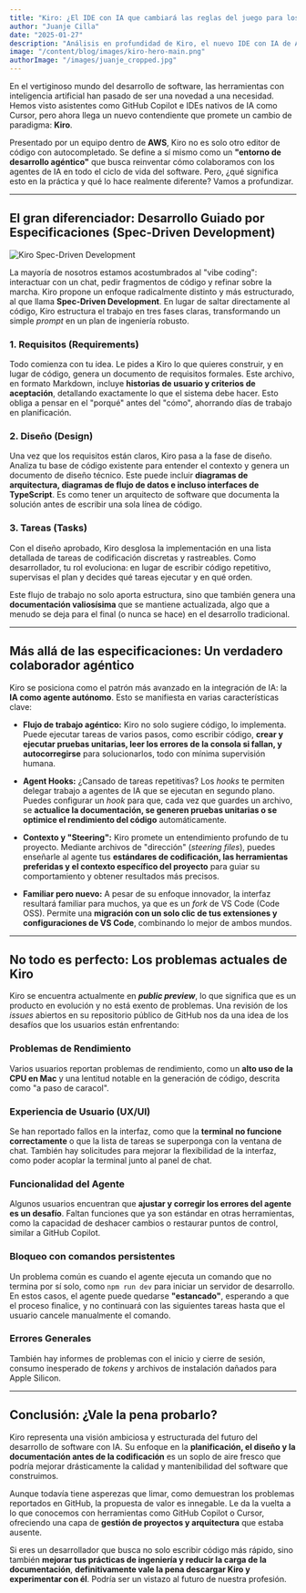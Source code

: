 ```yaml
---
title: "Kiro: ¿El IDE con IA que cambiará las reglas del juego para los desarrolladores?"
author: "Juanje Cilla"
date: "2025-01-27"
description: "Análisis en profundidad de Kiro, el nuevo IDE con IA de AWS que propone un enfoque revolucionario: el desarrollo guiado por especificaciones."
image: "/content/blog/images/kiro-hero-main.png"
authorImage: "/images/juanje_cropped.jpg"
---
```


En el vertiginoso mundo del desarrollo de software, las herramientas con inteligencia artificial han pasado de ser una novedad a una necesidad. Hemos visto asistentes como GitHub Copilot e IDEs nativos de IA como Cursor, pero ahora llega un nuevo contendiente que promete un cambio de paradigma: **Kiro**.

Presentado por un equipo dentro de **AWS**, Kiro no es solo otro editor de código con autocompletado. Se define a sí mismo como un **"entorno de desarrollo agéntico"** que busca reinventar cómo colaboramos con los agentes de IA en todo el ciclo de vida del software. Pero, ¿qué significa esto en la práctica y qué lo hace realmente diferente? Vamos a profundizar.

---

## El gran diferenciador: Desarrollo Guiado por Especificaciones (Spec-Driven Development)

![Kiro Spec-Driven Development](/content/blog/images/kiro-spec-driven.png)

La mayoría de nosotros estamos acostumbrados al "vibe coding": interactuar con un chat, pedir fragmentos de código y refinar sobre la marcha. Kiro propone un enfoque radicalmente distinto y más estructurado, al que llama **Spec-Driven Development**. En lugar de saltar directamente al código, Kiro estructura el trabajo en tres fases claras, transformando un simple _prompt_ en un plan de ingeniería robusto.

### 1. Requisitos (Requirements)
Todo comienza con tu idea. Le pides a Kiro lo que quieres construir, y en lugar de código, genera un documento de requisitos formales. Este archivo, en formato Markdown, incluye **historias de usuario y criterios de aceptación**, detallando exactamente lo que el sistema debe hacer. Esto obliga a pensar en el "porqué" antes del "cómo", ahorrando días de trabajo en planificación.

### 2. Diseño (Design)
Una vez que los requisitos están claros, Kiro pasa a la fase de diseño. Analiza tu base de código existente para entender el contexto y genera un documento de diseño técnico. Este puede incluir **diagramas de arquitectura, diagramas de flujo de datos e incluso interfaces de TypeScript**. Es como tener un arquitecto de software que documenta la solución antes de escribir una sola línea de código.

### 3. Tareas (Tasks)
Con el diseño aprobado, Kiro desglosa la implementación en una lista detallada de tareas de codificación discretas y rastreables. Como desarrollador, tu rol evoluciona: en lugar de escribir código repetitivo, supervisas el plan y decides qué tareas ejecutar y en qué orden.

Este flujo de trabajo no solo aporta estructura, sino que también genera una **documentación valiosísima** que se mantiene actualizada, algo que a menudo se deja para el final (o nunca se hace) en el desarrollo tradicional.

---

## Más allá de las especificaciones: Un verdadero colaborador agéntico

Kiro se posiciona como el patrón más avanzado en la integración de IA: la **IA como agente autónomo**. Esto se manifiesta en varias características clave:

- **Flujo de trabajo agéntico:** Kiro no solo sugiere código, lo implementa. Puede ejecutar tareas de varios pasos, como escribir código, **crear y ejecutar pruebas unitarias, leer los errores de la consola si fallan, y autocorregirse** para solucionarlos, todo con mínima supervisión humana.

- **Agent Hooks:** ¿Cansado de tareas repetitivas? Los _hooks_ te permiten delegar trabajo a agentes de IA que se ejecutan en segundo plano. Puedes configurar un _hook_ para que, cada vez que guardes un archivo, se **actualice la documentación, se generen pruebas unitarias o se optimice el rendimiento del código** automáticamente.

- **Contexto y "Steering":** Kiro promete un entendimiento profundo de tu proyecto. Mediante archivos de "dirección" (_steering files_), puedes enseñarle al agente tus **estándares de codificación, las herramientas preferidas y el contexto específico del proyecto** para guiar su comportamiento y obtener resultados más precisos.

- **Familiar pero nuevo:** A pesar de su enfoque innovador, la interfaz resultará familiar para muchos, ya que es un _fork_ de VS Code (Code OSS). Permite una **migración con un solo clic de tus extensiones y configuraciones de VS Code**, combinando lo mejor de ambos mundos.

---

## No todo es perfecto: Los problemas actuales de Kiro

Kiro se encuentra actualmente en **_public preview_**, lo que significa que es un producto en evolución y no está exento de problemas. Una revisión de los _issues_ abiertos en su repositorio público de GitHub nos da una idea de los desafíos que los usuarios están enfrentando:

### Problemas de Rendimiento
Varios usuarios reportan problemas de rendimiento, como un **alto uso de la CPU en Mac** y una lentitud notable en la generación de código, descrita como "a paso de caracol".

### Experiencia de Usuario (UX/UI)
Se han reportado fallos en la interfaz, como que la **terminal no funcione correctamente** o que la lista de tareas se superponga con la ventana de chat. También hay solicitudes para mejorar la flexibilidad de la interfaz, como poder acoplar la terminal junto al panel de chat.

### Funcionalidad del Agente
Algunos usuarios encuentran que **ajustar y corregir los errores del agente es un desafío**. Faltan funciones que ya son estándar en otras herramientas, como la capacidad de deshacer cambios o restaurar puntos de control, similar a GitHub Copilot.

### Bloqueo con comandos persistentes
Un problema común es cuando el agente ejecuta un comando que no termina por sí solo, como `npm run dev` para iniciar un servidor de desarrollo. En estos casos, el agente puede quedarse **"estancado"**, esperando a que el proceso finalice, y no continuará con las siguientes tareas hasta que el usuario cancele manualmente el comando.

### Errores Generales
También hay informes de problemas con el inicio y cierre de sesión, consumo inesperado de _tokens_ y archivos de instalación dañados para Apple Silicon.

---

## Conclusión: ¿Vale la pena probarlo?

Kiro representa una visión ambiciosa y estructurada del futuro del desarrollo de software con IA. Su enfoque en la **planificación, el diseño y la documentación antes de la codificación** es un soplo de aire fresco que podría mejorar drásticamente la calidad y mantenibilidad del software que construimos.

Aunque todavía tiene asperezas que limar, como demuestran los problemas reportados en GitHub, la propuesta de valor es innegable. Le da la vuelta a lo que conocemos con herramientas como GitHub Copilot o Cursor, ofreciendo una capa de **gestión de proyectos y arquitectura** que estaba ausente.

Si eres un desarrollador que busca no solo escribir código más rápido, sino también **mejorar tus prácticas de ingeniería y reducir la carga de la documentación**, **definitivamente vale la pena descargar Kiro y experimentar con él**. Podría ser un vistazo al futuro de nuestra profesión.